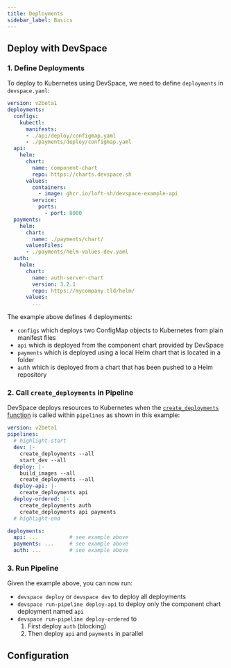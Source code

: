 ```yaml
---
title: Deployments
sidebar_label: Basics
---
```




## Deploy with DevSpace

### 1. Define Deployments
To deploy to Kubernetes using DevSpace, we need to define `deployments` in `devspace.yaml`:
```yaml title=devspace.yaml
version: v2beta1
deployments:
  configs:
    kubectl:
      manifests:
      - ./api/deploy/configmap.yaml
      - ./payments/deploy/configmap.yaml
  api:
    helm:
      chart:
        name: component-chart
        repo: https://charts.devspace.sh
      values:
        containers:
          - image: ghcr.io/loft-sh/devspace-example-api
        service:
          ports:
            - port: 8080
  payments:
    helm:
      chart:
        name: ./payments/chart/
      valuesFiles:
      - ./payments/helm-values-dev.yaml
  auth:
    helm:
      chart:
        name: auth-server-chart
        version: 3.2.1
        repo: https://mycompany.tld/helm/
      values:
        ...
```
The example above defines 4 deployments:
- `configs` which deploys two ConfigMap objects to Kubernetes from plain manifest files
- `api` which is deployed from the component chart provided by DevSpace
- `payments` which is deployed using a local Helm chart that is located in a folder
- `auth` which is deployed from a chart that has been pushed to a Helm repository


### 2. Call `create_deployments` in Pipeline
DevSpace deploys resources to Kubernetes when the [`create_deployments` function](../functions/README.mdx#create_deployments) is called within `pipelines` as shown in this example:

```yaml title=devspace.yaml
version: v2beta1
pipelines:
  # highlight-start
  dev: |-
    create_deployments --all
    start_dev --all
  deploy: |-
    build_images --all
    create_deployments --all
  deploy-api: |-
    create_deployments api
  deploy-ordered: |-
    create_deployments auth
    create_deployments api payments
  # highlight-end

deployments:
  api: ...          # see example above
  payments: ...     # see example above
  auth: ...         # see example above
```


### 3. Run Pipeline
Given the example above, you can now run:
- `devspace deploy` or `devspace dev` to deploy all deployments
- `devspace run-pipeline deploy-api` to deploy only the component chart deployment named `api`
- `devspace run-pipeline deploy-ordered` to  
  1. First deploy `auth` (blocking)
  2. Then deploy `api` and `payments` in parallel


## Configuration

<ConfigPartialDeployments/>
